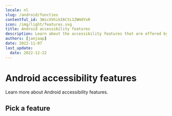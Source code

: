 ```yaml
---
locale: nl
slug: /android/functies
contentful_id: 3WicXVhikI6CtL1ZWHdYxR
icon: /img/light/features.svg
title: Android accessibility features
description: Learn about the accessibility features that are offered by Android.
authors: [janjaap]
date: 2022-11-07
last_update:
  date: 2022-12-22
---
```


# Android accessibility features

Learn more about Android accessibility features.

## Pick a feature

<LinkList title="List of Android accessibility features" isHighlighted={true}>
  <LinkListItem url="/nl/docs/android/functies/talkback" title="TalkBack: schermlezer voor Android" pageTitle="TalkBack: schermlezer voor Android" shortDescription="Dit artikel bevat verdiepende informatie over de TalkBack schermlezer voor Android." icon="/img/light/screenreader.svg" iconAlt="Screen Reader icon"/>
  <LinkListItem url="/nl/docs/android/functies/toegang-via-schakelaar" title="Toegang via schakelaar voor Android" pageTitle="Toegang via schakelaar voor Android" shortDescription="Dit artikel bevat verdiepende informatie over het gebruik van 'Toegang via schakelaar' om je Android toestel te bedienen." icon="/img/light/switchaccess.svg" iconAlt="Switch Access icon"/>
  <LinkListItem url="/nl/docs/android/functies/toetsenbordbediening" title="Toetsenbordbediening voor Android" pageTitle="Toetsenbordbediening voor Android" shortDescription="Dit artikel bevat verdiepende informatie over het bedienen van je Android toestel met een toetsenbord." icon="/img/light/keyboard.svg" iconAlt="Keyboard Access icon"/>
  <LinkListItem url="/nl/docs/android/functies/stembediening" title="Voice Access: stembediening voor Android" pageTitle="Voice Access: stembediening voor Android" shortDescription="Dit artikel bevat verdiepende informatie over de stembediening Voice Access voor Android." icon="/img/light/voiceaccess.svg" iconAlt="Voice Control icon"/>
</LinkList>
